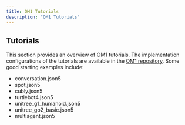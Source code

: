 ```yaml
---
title: OM1 Tutorials
description: "OM1 Tutorials"
---
```


## Tutorials

This section provides an overview of OM1 tutorials. The implementation configurations of the tutorials are available in the [OM1 repository](https://github.com/openmind/OM1/tree/main/config). Some good starting examples include:

- conversation.json5
- spot.json5
- cubly.json5
- turtlebot4.json5
- unitree_g1_humanoid.json5
- unitree_go2_basic.json5
- multiagent.json5